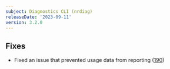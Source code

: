 ```yaml
---
subject: Diagnostics CLI (nrdiag)
releaseDate: '2023-09-11'
version: 3.2.0
---
```


## Fixes
- Fixed an issue that prevented usage data from reporting ([190](https://github.com/newrelic/newrelic-diagnostics-cli/pull/190))
